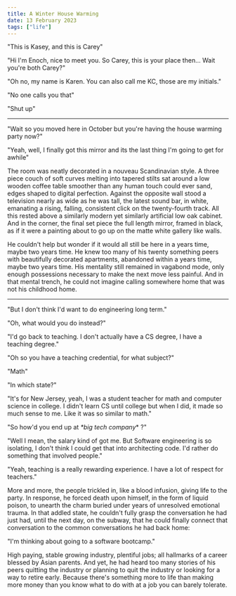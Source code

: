 ```yaml
---
title: A Winter House Warming
date: 13 February 2023
tags: ["life"]
---
```


"This is Kasey, and this is Carey"

"Hi I'm Enoch, nice to meet you. So Carey, this is your place then... Wait you're both Carey?"

"Oh no, my name is Karen. You can also call me KC, those are my initials."

"No one calls you that"

"Shut up"

---

"Wait so you moved here in October but you're having the house warming party now?"

"Yeah, well, I finally got this mirror and its the last thing I'm going to get for awhile"

The room was neatly decorated in a nouveau Scandinavian style.
A three piece couch of soft curves melting into tapered stilts sat around a low
wooden coffee table smoother than any human touch could ever sand, edges shaped
to digital perfection.
Against the opposite wall stood a television nearly as wide as he was tall,
the latest sound bar, in white, emanating a rising, falling, consistent click on the twenty-fourth track.
All this rested above a similarly modern yet similarly artificial low oak cabinet.
And in the corner, the final set piece the full length mirror, framed in black,
as if it were a painting about to go up on the matte white gallery like walls.

He couldn't help but wonder if it would all still be here in a years time, maybe
two years time.
He knew too many of his twenty something peers with beautifully decorated apartments,
abandoned within a years time, maybe two years time.
His mentality still remained in vagabond mode, only enough possessions necessary
to make the next move less painful.
And in that mental trench, he could not imagine calling somewhere home that was not
his childhood home.

---

"But I don't think I'd want to do engineering long term."

"Oh, what would you do instead?"

"I'd go back to teaching. I don't actually have a CS degree, I have a teaching degree."

"Oh so you have a teaching credential, for what subject?"

"Math"

"In which state?"

"It's for New Jersey, yeah, I was a student teacher for math and computer science
in college. I didn't learn CS until college but when I did, it made so much sense to me.
Like it was so similar to math."

"So how'd you end up at *\*big tech company*\* ?"

"Well I mean, the salary kind of got me. But Software engineering is so isolating, 
I don't think I could get that into architecting code. I'd rather do something that involved people."

"Yeah, teaching is a really rewarding experience. I have a lot of respect for teachers."

More and more, the people trickled in, like a blood infusion, giving life to the party.
In response, he forced death upon himself, in the form of liquid poison, to unearth
the charm buried under years of unresolved emotional trauma.
In that addled state, he couldn't fully grasp the conversation he had just had,
until the next day, on the subway, that he could finally connect
that conversation to the common conversations he had back home:

"I'm thinking about going to a software bootcamp."

High paying, stable growing industry, plentiful jobs;
all hallmarks of a career blessed by Asian parents.
And yet, he had heard too many stories of his peers quitting the industry or 
planning to quit the industry or looking for a way to retire early.
Because there's something more to life than making more money than you know
what to do with at a job you can barely tolerate.
